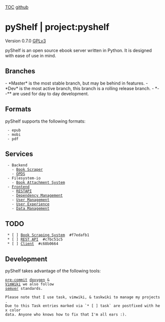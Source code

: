 [[TOC]] [[https://github.com/th3r00t/pyShelf.git|github]]
= pyShelf | project:pyshelf =

{{https://github.com/th3r00t/pyShelf/raw/0.7.1-dev/src/frontend/static/images/png/logo-no-background.png}}

Version 0.7.0
[[License|GPLv3]]

pyShelf is an open source ebook server written in Python.
It is designed with ease of use in mind.

== Branches ==
- *Master* is the most stable branch, but may be behind in features.
- *Dev* is the most active branch, this branch is a rolling release branch.
- *--** are used for day to day development.

== Formats ==

pyShelf supports the following formats:

  - epub
  - mobi
  - pdf


== Services ==
  - Backend
    - [[Book Scraping System|Book Scraper]]
    - [[OPDS]]
  - Filesystem-io
    - [[Book Attachment System]]
  - [[Frontend]]
    - [[REST API|RESTAPI]]
    - [[Frontend#Dependency Management|Dependency Management]]
    - [[Frontend#User Management|User Management]]
    - [[Frontend#User Experience|User Experience]]
    - [[Frontend#Data Management|Data Management]]
== TODO ==
  * [ ] [[Book Scraping System]]  #f7edafb1
  * [ ] [[REST API]]  #c7bc51c5
  * [ ] [[Client]]  #c68b0664

== Development ==

pyShelf takes advantage of the following tools:

 [[https://pre-commit.com/|pre-commit]] [[http://www.doxygen.nl/|doxygen]] &
 [[https://vimwiki.github.io/|VimWiki]] we also follow
 [[https://semver.org|semver]] standards.

 Please note that I use task, vimwiki, & taskwiki to manage my projects.
 Due to this Task entries marked via `* [ ] task` are postfixed with hex color
 data. Anyone who knows how to fix that I'm all ears :).
